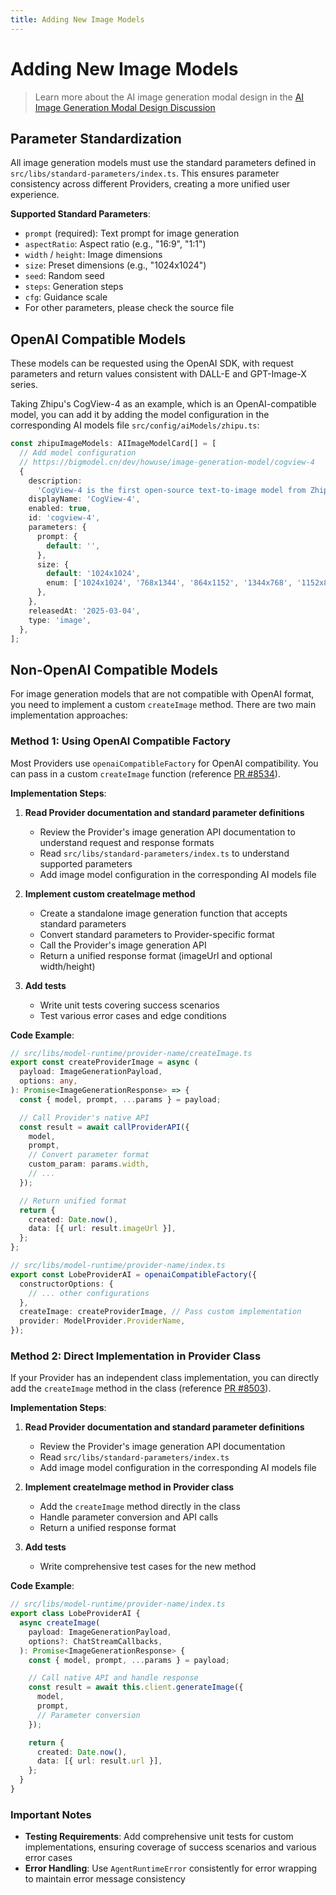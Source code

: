 ```yaml
---
title: Adding New Image Models
---
```


# Adding New Image Models

> Learn more about the AI image generation modal design in the [AI Image Generation Modal Design Discussion](https://github.com/hermeslabs/lobe-chat/discussions/7442)

## Parameter Standardization

All image generation models must use the standard parameters defined in `src/libs/standard-parameters/index.ts`. This ensures parameter consistency across different Providers, creating a more unified user experience.

**Supported Standard Parameters**:

- `prompt` (required): Text prompt for image generation
- `aspectRatio`: Aspect ratio (e.g., "16:9", "1:1")
- `width` / `height`: Image dimensions
- `size`: Preset dimensions (e.g., "1024x1024")
- `seed`: Random seed
- `steps`: Generation steps
- `cfg`: Guidance scale
- For other parameters, please check the source file

## OpenAI Compatible Models

These models can be requested using the OpenAI SDK, with request parameters and return values consistent with DALL-E and GPT-Image-X series.

Taking Zhipu's CogView-4 as an example, which is an OpenAI-compatible model, you can add it by adding the model configuration in the corresponding AI models file `src/config/aiModels/zhipu.ts`:

```ts
const zhipuImageModels: AIImageModelCard[] = [
  // Add model configuration
  // https://bigmodel.cn/dev/howuse/image-generation-model/cogview-4
  {
    description:
      'CogView-4 is the first open-source text-to-image model from Zhipu that supports Chinese character generation, with comprehensive improvements in semantic understanding, image generation quality, and Chinese-English text generation capabilities.',
    displayName: 'CogView-4',
    enabled: true,
    id: 'cogview-4',
    parameters: {
      prompt: {
        default: '',
      },
      size: {
        default: '1024x1024',
        enum: ['1024x1024', '768x1344', '864x1152', '1344x768', '1152x864', '1440x720', '720x1440'],
      },
    },
    releasedAt: '2025-03-04',
    type: 'image',
  },
];
```

## Non-OpenAI Compatible Models

For image generation models that are not compatible with OpenAI format, you need to implement a custom `createImage` method. There are two main implementation approaches:

### Method 1: Using OpenAI Compatible Factory

Most Providers use `openaiCompatibleFactory` for OpenAI compatibility. You can pass in a custom `createImage` function (reference [PR #8534](https://github.com/hermeslabs/lobe-chat/pull/8534)).

**Implementation Steps**:

1. **Read Provider documentation and standard parameter definitions**
   - Review the Provider's image generation API documentation to understand request and response formats
   - Read `src/libs/standard-parameters/index.ts` to understand supported parameters
   - Add image model configuration in the corresponding AI models file

2. **Implement custom createImage method**
   - Create a standalone image generation function that accepts standard parameters
   - Convert standard parameters to Provider-specific format
   - Call the Provider's image generation API
   - Return a unified response format (imageUrl and optional width/height)

3. **Add tests**
   - Write unit tests covering success scenarios
   - Test various error cases and edge conditions

**Code Example**:

```ts
// src/libs/model-runtime/provider-name/createImage.ts
export const createProviderImage = async (
  payload: ImageGenerationPayload,
  options: any,
): Promise<ImageGenerationResponse> => {
  const { model, prompt, ...params } = payload;

  // Call Provider's native API
  const result = await callProviderAPI({
    model,
    prompt,
    // Convert parameter format
    custom_param: params.width,
    // ...
  });

  // Return unified format
  return {
    created: Date.now(),
    data: [{ url: result.imageUrl }],
  };
};
```

```ts
// src/libs/model-runtime/provider-name/index.ts
export const LobeProviderAI = openaiCompatibleFactory({
  constructorOptions: {
    // ... other configurations
  },
  createImage: createProviderImage, // Pass custom implementation
  provider: ModelProvider.ProviderName,
});
```

### Method 2: Direct Implementation in Provider Class

If your Provider has an independent class implementation, you can directly add the `createImage` method in the class (reference [PR #8503](https://github.com/hermeslabs/lobe-chat/pull/8503)).

**Implementation Steps**:

1. **Read Provider documentation and standard parameter definitions**
   - Review the Provider's image generation API documentation
   - Read `src/libs/standard-parameters/index.ts`
   - Add image model configuration in the corresponding AI models file

2. **Implement createImage method in Provider class**
   - Add the `createImage` method directly in the class
   - Handle parameter conversion and API calls
   - Return a unified response format

3. **Add tests**
   - Write comprehensive test cases for the new method

**Code Example**:

```ts
// src/libs/model-runtime/provider-name/index.ts
export class LobeProviderAI {
  async createImage(
    payload: ImageGenerationPayload,
    options?: ChatStreamCallbacks,
  ): Promise<ImageGenerationResponse> {
    const { model, prompt, ...params } = payload;

    // Call native API and handle response
    const result = await this.client.generateImage({
      model,
      prompt,
      // Parameter conversion
    });

    return {
      created: Date.now(),
      data: [{ url: result.url }],
    };
  }
}
```

### Important Notes

- **Testing Requirements**: Add comprehensive unit tests for custom implementations, ensuring coverage of success scenarios and various error cases
- **Error Handling**: Use `AgentRuntimeError` consistently for error wrapping to maintain error message consistency
